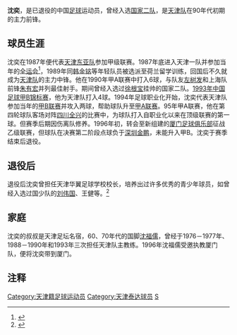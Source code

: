 {{Football player infobox
| playername = 沈奕
| fullname = 沈奕
| englishfullname = Shen Yi
| countryofbirth = {{CHN}}
| cityofbirth = [[天津市|天津市]]
| dateofbirth = 1968年4月30日
| height = {{height|m=1.82}}
| position = 前锋、前卫
| currentclub = 已退役
| youthyears =1986年
| youthclubs = 天津青年队
| years = 1987年<br>1987-1995年<br/>1996年
| clubs = [[天津万科足球俱乐部|天津东亚]]<br>[[天津泰达|天津三星]]<br/>[[厦门足球俱乐部|厦门银城]]
| caps(goals) =<br>
| nationalyears = 1987－1990年
| nationalteam = [[国奥队|国家二队]]
| nationalcaps(goals) = 
}}
'''沈奕'''{{BD|1968年|4月30日}}，是已退役的中国[[足球|足球]]运动员，曾经入选[[中国国家足球二队|国家二队]]，是[[天津泰达|天津队]]在90年代初期的主力前锋。

==球员生涯==

沈奕在1987年便代表[[天津万科足球俱乐部|天津东亚队]]参加甲级联赛。1987年底进入天津一队并参加当年的[[全运会|全运会]]<ref>{{cite news|url=http://blog.sina.com.cn/s/blog_4e55ea410100cp2f.html|title=敢打敢冲的沈奕|publisher=新浪博客|date=2014-05-05|accessdate=2016-05-25|archive-date=2016-06-30|archive-url=https://web.archive.org/web/20160630041719/http://blog.sina.com.cn/s/blog_4e55ea410100cp2f.html|dead-url=no}}</ref>，1989年同[[韩金铭|韩金铭]]等年轻队员被选派至荷兰留学训练，回国后不久就成为[[天津泰达|天津队]]的主力中锋。他在1990年甲A联赛中打入6球，与队友[[左树发|左树发]]和上海队前锋[[朱有宏|朱有宏]]并列最佳射手。期间曾经入选过[[徐根宝|徐根宝]]挂帅的国家二队。[[1993年中国足球甲B锦标赛|1993年中国足球甲B锦标赛]]，他为天津队打入4球。1994年足球职业化开始，沈奕代表天津队参加当年的[[甲B联赛|甲B联赛]]并攻入两球，帮助球队升至[[甲A联赛|甲A联赛]]。95年甲A联赛，他在第四轮球队客场对阵[[四川全兴|四川全兴]]的比赛中，为球队打入自职业化以来在顶级联赛的第一球。但赛季后期因伤离队修养。1996年初，转会至新组建的[[厦门足球俱乐部|厦门足球俱乐部]]征战乙级联赛，但球队在决赛第二阶段点球负于[[深圳红钻足球俱乐部|深圳金鹏]]，未能升入甲B。沈奕于赛季结束后退役。

==退役后==
退役后沈奕曾担任天津华翼足球学校校长，培养出过许多优秀的青少年球员，如曾经入选过国少队的[[刘伟国|刘伟国]]、王健等。<ref>{{cite news|url=http://sports.sohu.com/20070308/n248590548.shtml|title=沈奕：生活中不再有足球 设计毛衣样式同样快乐|publisher=搜狐体育|date=2007-03-08|accessdate=2007-03-08|archive-date=2018-11-20|archive-url=https://web.archive.org/web/20181120055208/http://sports.sohu.com/20070308/n248590548.shtml|dead-url=no}}</ref>

==家庭==
沈奕的叔叔是天津足坛名宿，60、70年代的国脚[[沈福儒|沈福儒]]，曾经于1976－1977年、1988－1990年和1993年三次担任天津队主教练。1996年沈福儒受邀执教厦门队，便将沈奕带到厦门。

== 注释 ==

{{reflist}}

{{1987年甲A分类名单天津}}
{{1988年甲级分类名单天津}}
{{1990年甲A分类名单天津}}
{{1991年甲A分类名单天津}}
{{1993年全国足球俱乐部队锦标赛B组分类名单天津}}
{{1994年甲B分类名单天津}}
{{1995年甲A分类名单天津}}
{{DEFAULTSORT:SHEN Yi}}
[[Category:天津籍足球运动员|Category:天津籍足球运动员]]
[[Category:天津泰达球员|Category:天津泰达球员]]
[[Category:沈姓|S]]